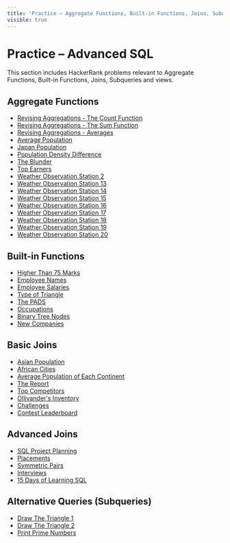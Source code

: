 ```yaml
---
title: 'Practice – Aggregate Functions, Built-in Functions, Joins, Subqueries, Views'
visible: true
---
```


# Practice – Advanced SQL

This section includes HackerRank problems relevant to Aggregate Functions, Built-in Functions, Joins, Subqueries and views.

## Aggregate Functions

- [Revising Aggregations - The Count Function](https://www.hackerrank.com/challenges/revising-aggregations-the-count-function/problem)
- [Revising Aggregations - The Sum Function](https://www.hackerrank.com/challenges/revising-aggregations-sum/problem)
- [Revising Aggregations - Averages](https://www.hackerrank.com/challenges/revising-aggregations-the-average-function/problem)
- [Average Population](https://www.hackerrank.com/challenges/average-population/problem)
- [Japan Population](https://www.hackerrank.com/challenges/japan-population/problem)
- [Population Density Difference](https://www.hackerrank.com/challenges/population-density-difference/problem)
- [The Blunder](https://www.hackerrank.com/challenges/the-blunder/problem)
- [Top Earners](https://www.hackerrank.com/challenges/earnings-of-employees/problem)
- [Weather Observation Station 2](https://www.hackerrank.com/challenges/weather-observation-station-2/problem)
- [Weather Observation Station 13](https://www.hackerrank.com/challenges/weather-observation-station-13/problem)
- [Weather Observation Station 14](https://www.hackerrank.com/challenges/weather-observation-station-14/problem)
- [Weather Observation Station 15](https://www.hackerrank.com/challenges/weather-observation-station-15/problem)
- [Weather Observation Station 16](https://www.hackerrank.com/challenges/weather-observation-station-16/problem)
- [Weather Observation Station 17](https://www.hackerrank.com/challenges/weather-observation-station-17/problem)
- [Weather Observation Station 18](https://www.hackerrank.com/challenges/weather-observation-station-18/problem)
- [Weather Observation Station 19](https://www.hackerrank.com/challenges/weather-observation-station-19/problem)
- [Weather Observation Station 20](https://www.hackerrank.com/challenges/weather-observation-station-20/problem)

## Built-in Functions

- [Higher Than 75 Marks](https://www.hackerrank.com/challenges/more-than-75-marks/problem)
- [Employee Names](https://www.hackerrank.com/challenges/name-of-employees/problem)
- [Employee Salaries](https://www.hackerrank.com/challenges/salary-of-employees/problem)
- [Type of Triangle](https://www.hackerrank.com/challenges/what-type-of-triangle/problem)
- [The PADS](https://www.hackerrank.com/challenges/the-pads/problem)
- [Occupations](https://www.hackerrank.com/challenges/occupations/problem)
- [Binary Tree Nodes](https://www.hackerrank.com/challenges/binary-search-tree-1/problem)
- [New Companies](https://www.hackerrank.com/challenges/the-company/problem)

## Basic Joins

- [Asian Population](https://www.hackerrank.com/challenges/asian-population/problem)
- [African Cities](https://www.hackerrank.com/challenges/african-cities/problem)
- [Average Population of Each Continent](https://www.hackerrank.com/challenges/average-population-of-each-continent/problem)
- [The Report](https://www.hackerrank.com/challenges/the-report/problem)
- [Top Competitors](https://www.hackerrank.com/challenges/full-score/problem)
- [Ollivander's Inventory](https://www.hackerrank.com/challenges/harry-potter-and-wands/problem)
- [Challenges](https://www.hackerrank.com/challenges/challenges/problem)
- [Contest Leaderboard](https://www.hackerrank.com/challenges/contest-leaderboard/problem)

## Advanced Joins

- [SQL Project Planning](https://www.hackerrank.com/challenges/sql-projects/problem)
- [Placements](https://www.hackerrank.com/challenges/placements/problem)
- [Symmetric Pairs](https://www.hackerrank.com/challenges/symmetric-pairs/problem)
- [Interviews](https://www.hackerrank.com/challenges/interviews/problem)
- [15 Days of Learning SQL](https://www.hackerrank.com/challenges/15-days-of-learning-sql/problem)

## Alternative Queries (Subqueries)

- [Draw The Triangle 1](https://www.hackerrank.com/challenges/draw-the-triangle-1/problem)
- [Draw The Triangle 2](https://www.hackerrank.com/challenges/draw-the-triangle-2/problem)
- [Print Prime Numbers](https://www.hackerrank.com/challenges/print-prime-numbers/problem)
